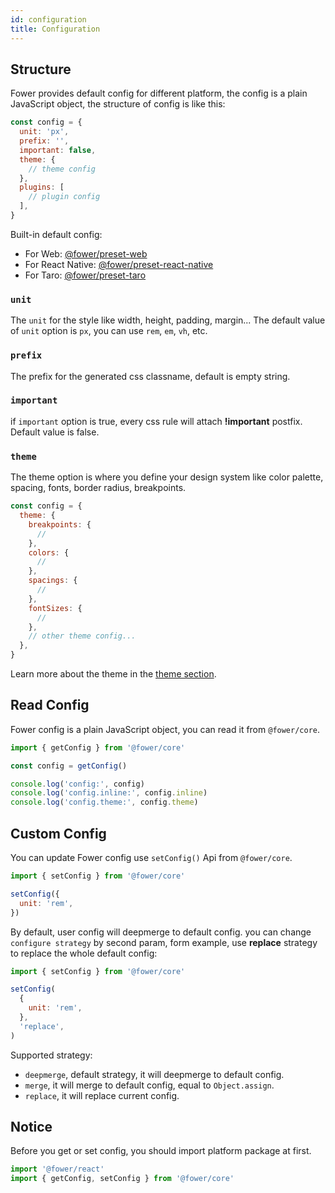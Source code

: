 ```yaml
---
id: configuration
title: Configuration
---
```


## Structure

Fower provides default config for different platform, the config is a plain JavaScript object, the structure of config is like this:

```js
const config = {
  unit: 'px',
  prefix: '',
  important: false,
  theme: {
    // theme config
  },
  plugins: [
    // plugin config
  ],
}
```

Built-in default config:

- For Web: [@fower/preset-web](https://github.com/forsigner/fower/blob/master/packages/preset-web/src/index.ts)
- For React Native: [@fower/preset-react-native](https://github.com/forsigner/fower/blob/master/packages/preset-react-native/src/index.ts)
- For Taro: [@fower/preset-taro](https://github.com/forsigner/fower/blob/master/packages/preset-taro/src/index.ts)

### `unit`

The `unit` for the style like width, height, padding, margin... The default value of `unit` option is `px`, you can use `rem`, `em`, `vh`, etc.

### `prefix`

The prefix for the generated css classname, default is empty string.

### `important`

if `important` option is true, every css rule will attach **!important** postfix. Default value is false.

### `theme`

The theme option is where you define your design system like
color palette, spacing, fonts, border radius, breakpoints.

```js
const config = {
  theme: {
    breakpoints: {
      //
    },
    colors: {
      //
    },
    spacings: {
      //
    },
    fontSizes: {
      //
    },
    // other theme config...
  },
}
```

Learn more about the theme in the [theme section](/docs/theme).

## Read Config

Fower config is a plain JavaScript object, you can read it from `@fower/core`.

```js
import { getConfig } from '@fower/core'

const config = getConfig()

console.log('config:', config)
console.log('config.inline:', config.inline)
console.log('config.theme:', config.theme)
```

## Custom Config

You can update Fower config use `setConfig()` Api from `@fower/core`.

```js
import { setConfig } from '@fower/core'

setConfig({
  unit: 'rem',
})
```

By default, user config will deepmerge to default config. you can change `configure strategy` by second param, form example, use **replace** strategy to replace the whole default config:

```js
import { setConfig } from '@fower/core'

setConfig(
  {
    unit: 'rem',
  },
  'replace',
)
```

Supported strategy:

- `deepmerge`, default strategy, it will deepmerge to default config.
- `merge`, it will merge to default config, equal to `Object.assign`.
- `replace`, it will replace current config.

## Notice

Before you get or set config, you should import platform package at first.

```ts
import '@fower/react'
import { getConfig, setConfig } from '@fower/core'
```
